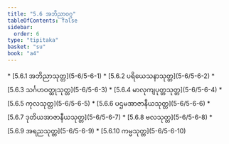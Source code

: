 ```yaml
---
title: "5.6 အဘိညာဝဂ္ဂ"
tableOfContents: false
sidebar:
  order: 6
type: "tipitaka"
basket: "su"
book: "a4"
---
```



<DynamicBreadcrumb />



<TableOfContents book="a4" section="5.6">
* [5.6.1 အဘိညာသုတ္တ](5-6/5-6-1)
* [5.6.2 ပရိယေသနာသုတ္တ](5-6/5-6-2)
* [5.6.3 သင်္ဂဟဝတ္ထုသုတ္တ](5-6/5-6-3)
* [5.6.4 မာလုကျပုတ္တသုတ္တ](5-6/5-6-4)
* [5.6.5 ကုလသုတ္တ](5-6/5-6-5)
* [5.6.6 ပဌမအာဇာနီယသုတ္တ](5-6/5-6-6)
* [5.6.7 ဒုတိယအာဇာနီယသုတ္တ](5-6/5-6-7)
* [5.6.8 ဗလသုတ္တ](5-6/5-6-8)
* [5.6.9 အရညသုတ္တ](5-6/5-6-9)
* [5.6.10 ကမ္မသုတ္တ](5-6/5-6-10)
</TableOfContents>